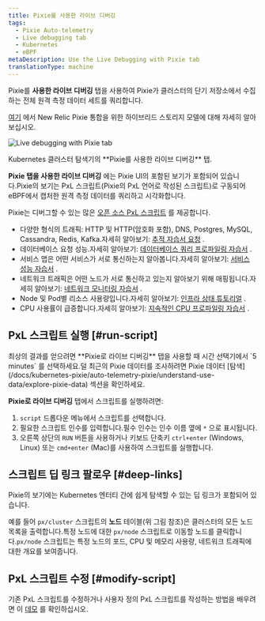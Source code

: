 ```yaml
---
title: Pixie를 사용한 라이브 디버깅
tags:
  - Pixie Auto-telemetry
  - Live debugging tab
  - Kubernetes
  - eBPF
metaDescription: Use the Live Debugging with Pixie tab
translationType: machine
---
```



Pixie를 **사용한 라이브 디버깅** 탭을 사용하여 Pixie가 클러스터의 단기 저장소에서 수집하는 전체 원격 측정 데이터 세트를 쿼리합니다.

[여기](/docs/kubernetes-pixie/auto-telemetry-pixie/understand-use-data/overview) 에서 New Relic Pixie 통합을 위한 하이브리드 스토리지 모델에 대해 자세히 알아보십시오.

<img
  title="Live debugging with Pixie tab"
  alt="Live debugging with Pixie tab"
  src={pixieLiveDebugging}
/>

<figcaption>
  Kubernetes 클러스터 탐색기의 **Pixie를 사용한 라이브 디버깅** 탭.
</figcaption>

**Pixie 탭을 사용한 라이브 디버깅** 에는 Pixie UI의 포함된 보기가 포함되어 있습니다.Pixie의 보기는 PxL 스크립트(Pixie의 PxL 언어로 작성된 스크립트)로 구동되어 eBPF에서 캡처한 원격 측정 데이터를 쿼리하고 시각화합니다.

Pixie는 디버그할 수 있는 많은 [오픈 소스 PxL 스크립트](https://github.com/pixie-io/pixie/tree/main/src/pxl_scripts) 를 제공합니다.

* 다양한 형식의 트래픽: HTTP 및 HTTP(암호화 포함), DNS, Postgres, MySQL, Cassandra, Redis, Kafka.자세히 알아보기: [추적 자습서 요청](https://docs.px.dev/tutorials/pixie-101/request-tracing/) .
* 데이터베이스 요청 성능.자세히 알아보기: [데이터베이스 쿼리 프로파일링 자습서](https://docs.px.dev/tutorials/pixie-101/database-query-profiling/) .
* 서비스 맵은 어떤 서비스가 서로 통신하는지 알아봅니다.자세히 알아보기: [서비스 성능 자습서](https://docs.px.dev/tutorials/pixie-101/service-performance/) .
* 네트워크 트래픽은 어떤 노드가 서로 통신하고 있는지 알아보기 위해 매핑됩니다.자세히 알아보기: [네트워크 모니터링 자습서](https://docs.px.dev/tutorials/pixie-101/network-monitoring/) .
* Node 및 Pod별 리소스 사용량입니다.자세히 알아보기: [인프라 상태 튜토리얼](https://docs.px.dev/tutorials/pixie-101/infra-health/) .
* CPU 사용률이 급증합니다.자세히 알아보기: [지속적인 CPU 프로파일링 자습서](https://docs.px.dev/tutorials/pixie-101/profiler/) .

## PxL 스크립트 실행 [#run-script]

<Callout variant="important">
  최상의 결과를 얻으려면 **Pixie로 라이브 디버깅** 탭을 사용할 때 시간 선택기에서 `5 minutes` 를 선택하세요.덜 최근의 Pixie 데이터를 조사하려면 Pixie 데이터 [탐색](/docs/kubernetes-pixie/auto-telemetry-pixie/understand-use-data/explore-pixie-data) 섹션을 확인하세요.
</Callout>

**Pixie로 라이브 디버깅** 탭에서 스크립트를 실행하려면:

1. `script` 드롭다운 메뉴에서 스크립트를 선택합니다.
2. 필요한 스크립트 인수를 입력합니다.필수 인수는 인수 이름 옆에 `*` 으로 표시됩니다.
3. 오른쪽 상단의 `RUN` 버튼을 사용하거나 키보드 단축키 `ctrl+enter` (Windows, Linux) 또는 `cmd+enter` (Mac)를 사용하여 스크립트를 실행합니다.

## 스크립트 딥 링크 팔로우 [#deep-links]

Pixie의 보기에는 Kubernetes 엔터티 간에 쉽게 탐색할 수 있는 딥 링크가 포함되어 있습니다.

예를 들어 `px/cluster` 스크립트의 **노드** 테이블(위 그림 참조)은 클러스터의 모든 노드 목록을 출력합니다.특정 노드에 대한 `px/node` 스크립트로 이동할 노드를 클릭합니다.`px/node` 스크립트는 특정 노드의 포드, CPU 및 메모리 사용량, 네트워크 트래픽에 대한 개요를 보여줍니다.

## PxL 스크립트 수정 [#modify-script]

기존 PxL 스크립트를 수정하거나 사용자 정의 PxL 스크립트를 작성하는 방법을 배우려면 이 [데모](https://fast.wistia.com/embed/channel/tqh40xputt?wchannelid=tqh40xputt&wmediaid=nmbw64jwzd) 를 확인하십시오.